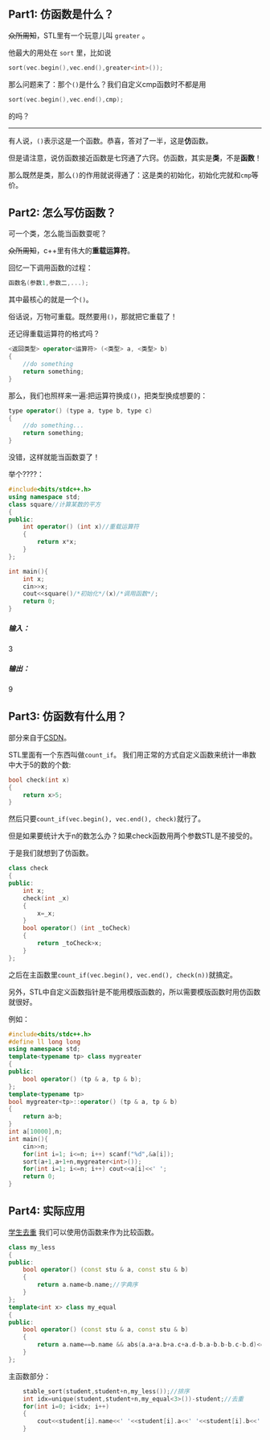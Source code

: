 ## Part1: 仿函数是什么？

~~众所周知~~，STL里有一个玩意儿叫 ```greater``` 。

他最大的用处在 ```sort``` 里，比如说
```cpp
sort(vec.begin(),vec.end(),greater<int>());
```
那么问题来了：那个```()```是什么？我们自定义cmp函数时不都是用
```cpp
sort(vec.begin(),vec.end(),cmp);
```
的吗？

---

有人说，```()```表示这是一个函数。恭喜，答对了一半，这是**仿**函数。

但是请注意，说仿函数接近函数是七窍通了六窍。仿函数，其实是**类**，不是**函数**！

那么既然是类，那么```()```的作用就说得通了：这是类的初始化，初始化完就和```cmp```等价。

## Part2: 怎么写仿函数？
可一个类，怎么能当函数耍呢？

~~众所周知~~，c++里有伟大的**重载运算符**。

回忆一下调用函数的过程：

```cpp
函数名(参数1,参数二,...);
```

其中最核心的就是一个```()```。

俗话说，万物可重载。既然要用```()```，那就把它重载了！

还记得重载运算符的格式吗？

```cpp
<返回类型> operator<运算符> (<类型> a, <类型> b)
{
	//do something
	return something;
}
```
那么，我们也照样来一遍:把运算符换成```()```，把类型换成想要的：
```cpp
type operator() (type a, type b, type c)
{
	//do something...
    return something;
}
```

没错，这样就能当函数耍了！

举个????：
```cpp
#include<bits/stdc++.h>
using namespace std;
class square//计算某数的平方
{
public:
    int operator() (int x)//重载运算符
    {
        return x*x;
    }
};

int main(){
    int x;
    cin>>x;
    cout<<square()/*初始化*/(x)/*调用函数*/;
    return 0;
}
```
##### 输入：
3
##### 输出：
9

## Part3: 仿函数有什么用？
部分来自于[CSDN](https://blog.csdn.net/coolwriter/article/details/81533226)。

STL里面有一个东西叫做```count_if```。
我们用正常的方式自定义函数来统计一串数中大于5的数的个数:
```cpp
bool check(int x)
{
	return x>5;
}    
```
然后只要```count_if(vec.begin(), vec.end(), check)```就行了。

但是如果要统计大于n的数怎么办？如果check函数用两个参数STL是不接受的。

于是我们就想到了仿函数。
```cpp
class check
{
public:
    int x;
    check(int _x)
    {
        x=_x;
    }
    bool operator() (int _toCheck)
    {
        return _toCheck>x;
    }
};
```
之后在主函数里```count_if(vec.begin(), vec.end(), check(n))```就搞定。

另外，STL中自定义函数指针是不能用模版函数的，所以需要模版函数时用仿函数就很好。

例如：

```cpp
#include<bits/stdc++.h>
#define ll long long 
using namespace std;
template<typename tp> class mygreater
{
public:
    bool operator() (tp & a, tp & b);
};
template<typename tp> 
bool mygreater<tp>::operator() (tp & a, tp & b)
{
    return a>b;
}
int a[10000],n;
int main(){
    cin>>n;
    for(int i=1; i<=n; i++) scanf("%d",&a[i]);
    sort(a+1,a+1+n,mygreater<int>());
    for(int i=1; i<=n; i++) cout<<a[i]<<' ';
    return 0;
}
```

## Part4: 实际应用
[学生去重](https://www.luogu.com.cn/problem/U181522)
我们可以使用仿函数来作为比较函数。
```cpp
class my_less
{
public:
    bool operator() (const stu & a, const stu & b)
    {
        return a.name<b.name;//字典序
    }
};
template<int x> class my_equal
{
public:
    bool operator() (const stu & a, const stu & b)
    {
        return a.name==b.name && abs(a.a+a.b+a.c+a.d-b.a-b.b-b.c-b.d)<=x;//名字相同且分数差小于要求
    }
};
```
主函数部分：
```cpp
	stable_sort(student,student+n,my_less());//排序
    int idx=unique(student,student+n,my_equal<3>())-student;//去重
    for(int i=0; i<idx; i++)
    {
        cout<<student[i].name<<' '<<student[i].a<<' '<<student[i].b<<' '<<student[i].c<<' '<<student[i].d<<endl;
    }
```
